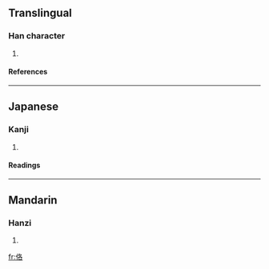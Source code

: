 ==Translingual==
===Han character===
{{Han char|rad=人|as=06|sn=8|four=2726<sub>4</sub>|canj=人竹水口 (OHER)}}
# {{defn|Han|sort=人06}}
====References====
{{Han ref|kx=0100.080|dkj=00547|dj=0212.040|hdz=10151.060|uh=4F6B|ud=20331|bh=CBCB|bd=52171}}
----
==Japanese==
===Kanji===
{{ja-kanji|grade=|rs=人06}}
# {{defn|Japanese}} 
====Readings====
{{ja-readings|on=[[かく]] (kaku), [[きゃく]] (kyaku)|kun=[[いたる]] (itaru)}}
----
==Mandarin==
===Hanzi===
{{cmn-hanzi|pin=[[hè]] (he4)|wg=ho<sup>4</sup>}}
# {{defn|Mandarin}}

[[fr:佫]]